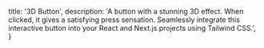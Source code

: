   title: '3D Button',
  description:
    'A button with a stunning 3D effect. When clicked, it gives a satisfying press sensation. Seamlessly integrate this interactive button into your React and Next.js projects using Tailwind CSS.',
}

<BackButton href="/components/button" />

<ComponentPreview path="components/button/3DButton" />
